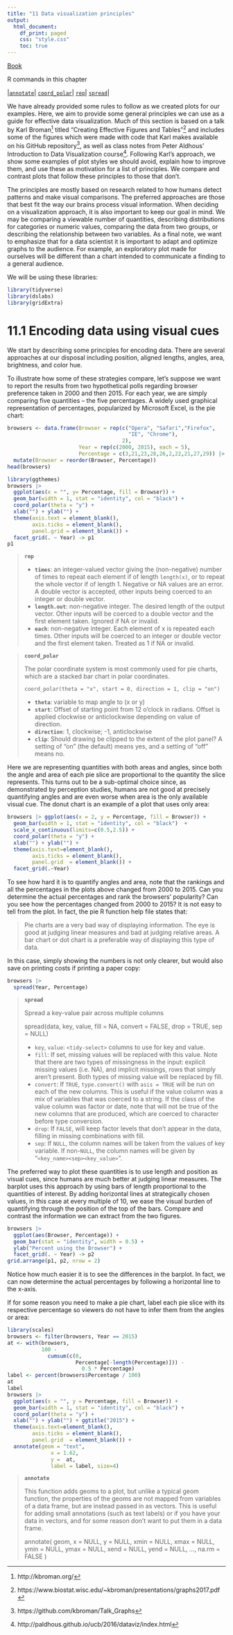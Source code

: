 ```yaml
---
title: "11 Data visualization principles"
output:
  html_document:
    df_print: paged
    css: "style.css"
    toc: true
---
```


[Book](http://rafalab.dfci.harvard.edu/dsbook/r-basics.html)

R commands in this chapter

|[`annotate`](#annotate)|
[`coord_polar`](#coord_polar)|
[`rep`](#rep)|
[`spread`](#spread)|

We have already provided some rules to follow as we created plots for our examples. Here, we aim to provide some general principles we can use as a guide for effective data visualization. Much of this section is based on a talk by Karl Broman^[http://kbroman.org/] titled "Creating Effective Figures and Tables"^[https://www.biostat.wisc.edu/~kbroman/presentations/graphs2017.pdf] and includes some of the figures which were made with code that Karl makes available on his GitHub repository^[https://github.com/kbroman/Talk_Graphs], as well as class notes from Peter Aldhous' Introduction to Data Visualization course^[http://paldhous.github.io/ucb/2016/dataviz/index.html]. Following Karl's approach, we show some examples of plot styles we should avoid, explain how to improve them, and use these as motivation for a list of principles. We compare and contrast plots that follow these principles to those that don't.

The principles are mostly based on research related to how humans detect patterns and make visual comparisons. The preferred approaches are those that best fit the way our brains process visual information. When deciding on a visualization approach, it is also important to keep our goal in mind. We may be comparing a viewable number of quantities, describing distributions for categories or numeric values, comparing the data from two groups, or describing the relationship between two variables. As a final note, we want to emphasize that for a data scientist it is important to adapt and optimize graphs to the audience. For example, an exploratory plot made for ourselves will be different than a chart intended to communicate a finding to a general audience.

We will be using these libraries:

```r
library(tidyverse)
library(dslabs)
library(gridExtra)
```

# 11.1 Encoding data using visual cues

We start by describing some principles for encoding data. There are several approaches at our disposal including <span class="orange">position, aligned lengths, angles, area, brightness, and color hue</span>.

To illustrate how some of these strategies compare, let’s suppose we want to report the results from two hypothetical polls regarding browser preference taken in 2000 and then 2015. For each year, we are simply comparing five quantities – the five percentages. A widely used graphical representation of percentages, popularized by Microsoft Excel, is the pie chart:
```r
browsers <- data.frame(Browser = rep(c("Opera", "Safari","Firefox",
                                       "IE", "Chrome"),
                                     2),
                       Year = rep(c(2000, 2015), each = 5),
                       Percentage = c(3,21,23,28,26,2,22,21,27,29)) |>
  mutate(Browser = reorder(Browser, Percentage))
head(browsers)
```
```r
library(ggthemes)
browsers |>
  ggplot(aes(x = "", y= Percentage, fill = Browser)) +
  geom_bar(width = 1, stat = "identity", col = "black") +
  coord_polar(theta = "y") +
  xlab("") + ylab("") +
  theme(axis.text = element_blank(),
        axis.ticks = element_blank(),
        panel.grid = element_blank()) +
  facet_grid(. ~ Year) -> p1
p1
```

<blockquote id="rep">
**`rep`**

- **`times`**:  an integer-valued vector giving the (non-negative) number of times to repeat each element if of length `length(x)`, or to repeat the whole vector if of length 1. Negative or NA values are an error. A double vector is accepted, other inputs being coerced to an integer or double vector.
- **`length.out`**:  non-negative integer. The desired length of the output vector. Other inputs will be coerced to a double vector and the first element taken. Ignored if NA or invalid.
- **`each`**:  non-negative integer. Each element of x is repeated each times. Other inputs will be coerced to an integer or double vector and the first element taken. Treated as 1 if NA or invalid.
</blockquote>

<blockquote id="coord_polar">
**`coord_polar`**

The polar coordinate system is most commonly used for pie charts, which are a stacked bar chart in polar coordinates.

`coord_polar(theta = "x", start = 0, direction = 1, clip = "on")`

- **`theta`**: variable to map angle to (x or y)
- **`start`**: Offset of starting point from 12 o'clock in radians. Offset is applied clockwise or anticlockwise depending on value of direction.
- **`direction`**: 1, clockwise; -1, anticlockwise
- **`clip`**: Should drawing be clipped to the extent of the plot panel? A setting of "on" (the default) means yes, and a setting of "off" means no.
</blockquote>

Here we are representing quantities with both areas and angles, since both the angle and area of each pie slice are proportional to the quantity the slice represents. <span class="orange">This turns out to be a sub-optimal choice since, as demonstrated by perception studies, humans are not good at precisely quantifying angles and are even worse when area is the only available visual cue.</span> The donut chart is an example of a plot that uses only area:

```r
browsers |> ggplot(aes(x = 2, y = Percentage, fill = Browser)) +
  geom_bar(width = 1, stat = "identity", col = "black")  + 
  scale_x_continuous(limits=c(0.5,2.5)) + 
  coord_polar(theta = "y") +
  xlab("") + ylab("") +
  theme(axis.text=element_blank(), 
        axis.ticks = element_blank(), 
        panel.grid  = element_blank()) +
  facet_grid(.~Year)
```

To see how hard it is to quantify angles and area, note that the rankings and all the percentages in the plots above changed from 2000 to 2015. Can you determine the actual percentages and rank the browsers’ popularity? Can you see how the percentages changed from 2000 to 2015? It is not easy to tell from the plot. In fact, the pie R function help file states that:
<div class="orange">
<blockquote>
Pie charts are a very bad way of displaying information. The eye is good at judging linear measures and bad at judging relative areas. A bar chart or dot chart is a preferable way of displaying this type of data.
</blockquote>
</div>
In this case, simply showing the numbers is not only clearer, but would also save on printing costs if printing a paper copy:

```r
browsers |>
  spread(Year, Percentage)
```

<blockquote id="spread">
**`spread`**

Spread a key-value pair across multiple columns

spread(data, 
       key, value, 
       fill = NA, convert = FALSE, drop = TRUE, sep = NULL)


- `key`, `value`: `<tidy-select>` columns to use for key and value.
- `fill`: If set, missing values will be replaced with this value. Note that there are two types of missingness in the input: explicit missing values (i.e. NA), and implicit missings, rows that simply aren't present. Both types of missing value will be replaced by fill.
- `convert`: If `TRUE`, `type.convert()` with `asis = TRUE` will be run on each of the new columns. <span class="orange">This is useful if the value column was a mix of variables that was coerced to a string.</span> If the class of the value column was factor or date, note that will not be true of the new columns that are produced, which are coerced to character before type conversion.
- `drop`: If `FALSE`, will keep factor levels that don't appear in the data, filling in missing combinations with fill.
- `sep`: If `NULL`, the column names will be taken from the values of key variable. If non-`NULL`, the column names will be given by "`<key_name><sep><key_value>`".
</blockquote>

<span class="orange">The preferred way to plot these quantities is to use length and position as visual cues, since humans are much better at judging linear measures.</span> The barplot uses this approach by using bars of length proportional to the quantities of interest. By adding horizontal lines at strategically chosen values, in this case at every multiple of 10, we ease the visual burden of quantifying through the position of the top of the bars. Compare and contrast the information we can extract from the two figures.

```r
browsers |>
  ggplot(aes(Browser, Percentage)) +
  geom_bar(stat = "identity", width = 0.5) +
  ylab("Percent using the Browser") +
  facet_grid(. ~ Year) -> p2
grid.arrange(p1, p2, nrow = 2)
```

Notice how much easier it is to see the differences in the barplot. In fact, we can now determine the actual percentages by following a horizontal line to the x-axis.

<span class="orange">If for some reason you need to make a pie chart, label each pie slice with its respective percentage so viewers do not have to infer them from the angles or area</span>:

```r
library(scales)
browsers <- filter(browsers, Year == 2015)
at <- with(browsers,
           100 - 
             cumsum(c(0,
                      Percentage[-length(Percentage)])) - 
                        0.5 * Percentage)
label <- percent(browsers$Percentage / 100)
at
label
browsers |> 
  ggplot(aes(x = "", y = Percentage, fill = Browser)) +
  geom_bar(width = 1, stat = "identity", col = "black") +
  coord_polar(theta = "y") +
  xlab("") + ylab("") + ggtitle("2015") +
  theme(axis.text=element_blank(), 
        axis.ticks = element_blank(), 
        panel.grid  = element_blank()) +
  annotate(geom = "text", 
              x = 1.62, 
              y =  at, 
              label = label, size=4)
```

<blockquote id="annotate">
**`annotate`**

This function adds geoms to a plot, but unlike a typical geom function, the properties of the geoms are not mapped from variables of a data frame, but are instead passed in as vectors. This is useful for adding small annotations (such as text labels) or if you have your data in vectors, and for some reason don't want to put them in a data frame.

annotate(
  geom,
  x = NULL,
  y = NULL,
  xmin = NULL,
  xmax = NULL,
  ymin = NULL,
  ymax = NULL,
  xend = NULL,
  yend = NULL,
  ...,
  na.rm = FALSE
)
</blockquote>



























